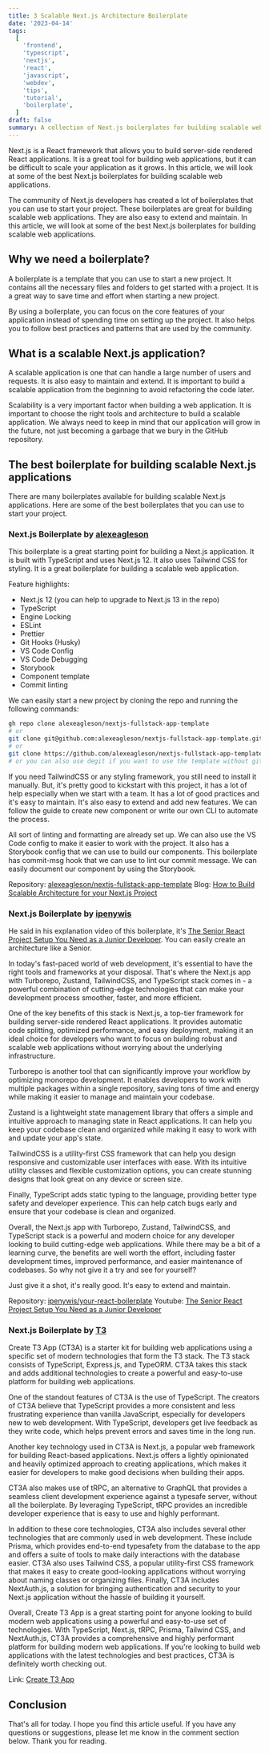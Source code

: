 ```yaml
---
title: 3 Scalable Next.js Architecture Boilerplate
date: '2023-04-14'
tags:
  [
    'frontend',
    'typescript',
    'nextjs',
    'react',
    'javascript',
    'webdev',
    'tips',
    'tutorial',
    'boilerplate',
  ]
draft: false
summary: A collection of Next.js boilerplates for building scalable web applications.
---
```


Next.js is a React framework that allows you to build server-side rendered React applications. It is a great tool for building web applications, but it can be difficult to scale your application as it grows. In this article, we will look at some of the best Next.js boilerplates for building scalable web applications.

The community of Next.js developers has created a lot of boilerplates that you can use to start your project. These boilerplates are great for building scalable web applications. They are also easy to extend and maintain. In this article, we will look at some of the best Next.js boilerplates for building scalable web applications.

## Why we need a boilerplate?

A boilerplate is a template that you can use to start a new project. It contains all the necessary files and folders to get started with a project. It is a great way to save time and effort when starting a new project.

By using a boilerplate, you can focus on the core features of your application instead of spending time on setting up the project. It also helps you to follow best practices and patterns that are used by the community.

## What is a scalable Next.js application?

A scalable application is one that can handle a large number of users and requests. It is also easy to maintain and extend. It is important to build a scalable application from the beginning to avoid refactoring the code later.

Scalability is a very important factor when building a web application. It is important to choose the right tools and architecture to build a scalable application. We always need to keep in mind that our application will grow in the future, not just becoming a garbage that we bury in the GitHub repository.

## The best boilerplate for building scalable Next.js applications

There are many boilerplates available for building scalable Next.js applications. Here are some of the best boilerplates that you can use to start your project.

### Next.js Boilerplate by [alexeagleson](https://github.com/alexeagleson)

This boilerplate is a great starting point for building a Next.js application. It is built with TypeScript and uses Next.js 12. It also uses Tailwind CSS for styling. It is a great boilerplate for building a scalable web application.

Feature highlights:

- Next.js 12 (you can help to upgrade to Next.js 13 in the repo)
- TypeScript
- Engine Locking
- ESLint
- Prettier
- Git Hooks (Husky)
- VS Code Config
- VS Code Debugging
- Storybook
- Component template
- Commit linting

We can easily start a new project by cloning the repo and running the following commands:

```bash
gh repo clone alexeagleson/nextjs-fullstack-app-template
# or
git clone git@github.com:alexeagleson/nextjs-fullstack-app-template.git
# or
git clone https://github.com/alexeagleson/nextjs-fullstack-app-template.git
# or you can also use degit if you want to use the template without git at first
```

If you need TailwindCSS or any styling framework, you still need to install it manually. But, it's pretty good to kickstart with this project, it has a lot of help especially when we start with a team. It has a lot of good practices and it's easy to maintain. It's also easy to extend and add new features. We can follow the guide to create new component or write our own CLI to automate the process.

All sort of linting and formatting are already set up. We can also use the VS Code config to make it easier to work with the project. It also has a Storybook config that we can use to build our components. This boilerplate has commit-msg hook that we can use to lint our commit message. We can easily document our component by using the Storybook.

Repository: [alexeagleson/nextjs-fullstack-app-template](https://github.com/alexeagleson/nextjs-fullstack-app-template)
Blog: [How to Build Scalable Architecture for your Next.js Project](https://dev.to/alexeagleson/how-to-build-scalable-architecture-for-your-nextjs-project-2pb7)

### Next.js Boilerplate by [ipenywis](https://github.com/ipenywis)

He said in his explanation video of this boilerplate, it's [The Senior React Project Setup You Need as a Junior Developer](https://youtu.be/nm8UWffANOc). You can easily create an architecture like a Senior.

In today's fast-paced world of web development, it's essential to have the right tools and frameworks at your disposal. That's where the Next.js app with Turborepo, Zustand, TailwindCSS, and TypeScript stack comes in - a powerful combination of cutting-edge technologies that can make your development process smoother, faster, and more efficient.

One of the key benefits of this stack is Next.js, a top-tier framework for building server-side rendered React applications. It provides automatic code splitting, optimized performance, and easy deployment, making it an ideal choice for developers who want to focus on building robust and scalable web applications without worrying about the underlying infrastructure.

Turborepo is another tool that can significantly improve your workflow by optimizing monorepo development. It enables developers to work with multiple packages within a single repository, saving tons of time and energy while making it easier to manage and maintain your codebase.

Zustand is a lightweight state management library that offers a simple and intuitive approach to managing state in React applications. It can help you keep your codebase clean and organized while making it easy to work with and update your app's state.

TailwindCSS is a utility-first CSS framework that can help you design responsive and customizable user interfaces with ease. With its intuitive utility classes and flexible customization options, you can create stunning designs that look great on any device or screen size.

Finally, TypeScript adds static typing to the language, providing better type safety and developer experience. This can help catch bugs early and ensure that your codebase is clean and organized.

Overall, the Next.js app with Turborepo, Zustand, TailwindCSS, and TypeScript stack is a powerful and modern choice for any developer looking to build cutting-edge web applications. While there may be a bit of a learning curve, the benefits are well worth the effort, including faster development times, improved performance, and easier maintenance of codebases. So why not give it a try and see for yourself?

Just give it a shot, it's really good. It's easy to extend and maintain.

Repository: [ipenywis/your-react-boilerplate](https://github.com/ipenywis/your-react-boilerplate)
Youtube: [The Senior React Project Setup You Need as a Junior Developer](https://youtu.be/nm8UWffANOc)

### Next.js Boilerplate by [T3](https://twitter.com/t3dotgg)

Create T3 App (CT3A) is a starter kit for building web applications using a specific set of modern technologies that form the T3 stack. The T3 stack consists of TypeScript, Express.js, and TypeORM. CT3A takes this stack and adds additional technologies to create a powerful and easy-to-use platform for building web applications.

One of the standout features of CT3A is the use of TypeScript. The creators of CT3A believe that TypeScript provides a more consistent and less frustrating experience than vanilla JavaScript, especially for developers new to web development. With TypeScript, developers get live feedback as they write code, which helps prevent errors and saves time in the long run.

Another key technology used in CT3A is Next.js, a popular web framework for building React-based applications. Next.js offers a lightly opinionated and heavily optimized approach to creating applications, which makes it easier for developers to make good decisions when building their apps.

CT3A also makes use of tRPC, an alternative to GraphQL that provides a seamless client development experience against a typesafe server, without all the boilerplate. By leveraging TypeScript, tRPC provides an incredible developer experience that is easy to use and highly performant.

In addition to these core technologies, CT3A also includes several other technologies that are commonly used in web development. These include Prisma, which provides end-to-end typesafety from the database to the app and offers a suite of tools to make daily interactions with the database easier. CT3A also uses Tailwind CSS, a popular utility-first CSS framework that makes it easy to create good-looking applications without worrying about naming classes or organizing files. Finally, CT3A includes NextAuth.js, a solution for bringing authentication and security to your Next.js application without the hassle of building it yourself.

Overall, Create T3 App is a great starting point for anyone looking to build modern web applications using a powerful and easy-to-use set of technologies. With TypeScript, Next.js, tRPC, Prisma, Tailwind CSS, and NextAuth.js, CT3A provides a comprehensive and highly performant platform for building modern web applications. If you're looking to build web applications with the latest technologies and best practices, CT3A is definitely worth checking out.

Link: [Create T3 App](https://create.t3.gg/)

## Conclusion

That's all for today. I hope you find this article useful. If you have any questions or suggestions, please let me know in the comment section below. Thank you for reading.
